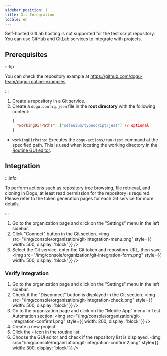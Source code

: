 ```yaml
---
sidebar_position: 1
title: Git Integration
locale: en
---
```


Self-hosted GitLab hosting is not supported for the test script repository. You can use GitHub and GitLab services to integrate with projects.

## Prerequisites

:::tip

You can check the repository example at https://github.com/dogu-team/dogu-routine-examples.

:::

1. Create a repository in a Git service.
2. Create a `dogu.config.json` file in the **root directory** with the following content:
   ```json
   {
     "workingDirPaths": ["selenium/typescript/jest"] // optional
   }
   ```

- `workingDirPaths`: Executes the `dogu-actions/run-test` command at the specified path. This is used when locating the working directory in the [Routine GUI editor](/routine/routines/editor).

## Integration

:::info

To perform actions such as repository tree browsing, file retrieval, and cloning in Dogu, at least read permission for the repository is required.  
Please refer to the token generation pages for each Git service for more details.

:::

1. Go to the organization page and click on the "Settings" menu in the left sidebar.
2. Click "Connect" button in the Git section.
   <img
     src="/img/console/organization/git-integration-menu.png"
     style={{ width: 500, display: 'block' }}
   />
3. Select the Git service, enter the Git token and repository URL, then save.
   <img
     src="/img/console/organization/git-integration-form.png"
     style={{ width: 500, display: 'block' }}
   />

### Verify Integration

1. Go to the organization page and click on the "Settings" menu in the left sidebar.
2. Check if the "Disconnect" button is displayed in the Git section.
   <img
     src="/img/console/organization/git-integration-check.png"
     style={{ width: 500, display: 'block' }}
   />
3. Go to the organization page and click on the "Mobile App" menu in Test Automation section.
   <img
     src="/img/console/organization/git-integration-confirm1.png"
     style={{ width: 200, display: 'block' }}
   />
4. Create a new project.
5. Click the `+` icon in the routine list.
6. Choose the GUI editor and check if the repository list is displayed.
   <img
     src="/img/console/organization/git-integration-confirm2.png"
     style={{ width: 300, display: 'block' }}
   />
